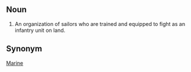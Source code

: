 ==Noun==

#An organization of sailors who are trained and equipped to fight as an infantry unit on land.

==Synonym==

[[Marine]]